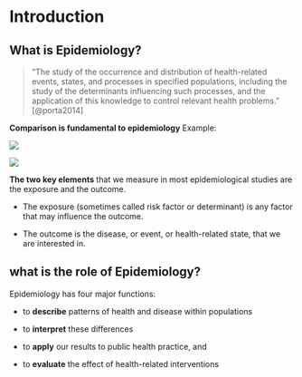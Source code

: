 # Introduction

## What is Epidemiology?

> "The study of the occurrence and distribution of health-related events, states, and processes in specified populations, including the study of the determinants influencing such processes, and the application of this knowledge to control relevant health problems." [@porta2014]

**Comparison is fundamental to epidemiology** Example:

::::: grid
::: g-col-6
![](images/John_Snow.jpg) 
:::

::: g-col-6
![](images/john_snow_pump.jpg)
:::
:::::

**The two key elements** that we measure in most epidemiological studies are the exposure and the outcome.

-   The exposure (sometimes called risk factor or determinant) is any factor that may influence the outcome.

-   The outcome is the disease, or event, or health-related state, that we are interested in.

## what is the role of Epidemiology?

Epidemiology has four major functions:

-   to **describe** patterns of health and disease within populations

-   to **interpret** these differences

-   to **apply** our results to public health practice, and

-   to **evaluate** the effect of health-related interventions
